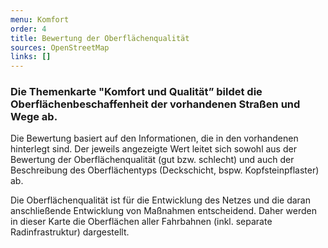 ```yaml
---
menu: Komfort
order: 4
title: Bewertung der Oberflächenqualität
sources: OpenStreetMap
links: []
---
```

### Die Themenkarte "Komfort und Qualität” bildet die Oberflächenbeschaffenheit der vorhandenen Straßen und Wege ab.&#x20;

Die Bewertung basiert auf den Informationen, die in den vorhandenen <TextLinkArrow href="https://www.openstreetmap.org/#map=14/52.3436/13.6271" display="OpenStreetMap" external /> hinterlegt sind. Der jeweils angezeigte Wert leitet sich sowohl aus der Bewertung der Oberflächenqualität (gut bzw. schlecht) und auch der Beschreibung des Oberflächentyps (Deckschicht, bspw. Kopfsteinpflaster) ab.

Die Oberflächenqualität ist für die Entwicklung des Netzes und die daran anschließende Entwicklung von Maßnahmen entscheidend. Daher werden in dieser Karte die Oberflächen aller Fahrbahnen (inkl. separate Radinfrastruktur) dargestellt.&#x20;
